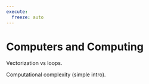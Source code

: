 ```yaml
---
execute:
  freeze: auto
---
```


# Computers and Computing


Vectorization vs loops.

Computational complexity (simple intro).
